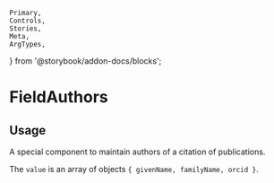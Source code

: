     Primary,
    Controls,
    Stories,
    Meta,
    ArgTypes,
} from '@storybook/addon-docs/blocks';


<Meta of={FieldAuthorsStories}/>

# FieldAuthors

## Usage

A special component to maintain authors of a citation of publications.

The `value` is an array of objects `{ givenName, familyName, orcid }`.

<Primary/>
<Controls/>
<Stories/>
